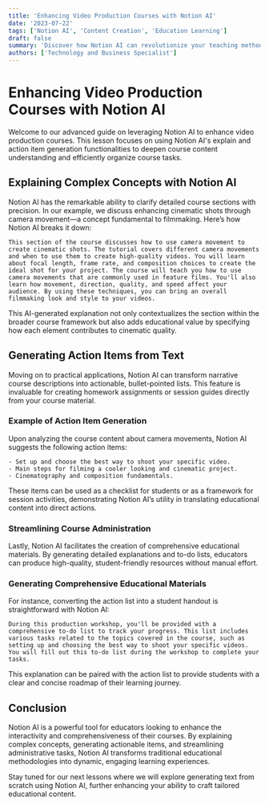 ```yaml
---
title: 'Enhancing Video Production Courses with Notion AI'
date: '2023-07-22'
tags: ['Notion AI', 'Content Creation', 'Education Learning']
draft: false
summary: 'Discover how Notion AI can revolutionize your teaching methods by adding depth to course content and streamlining administrative tasks.'
authors: ['Technology and Business Specialist']
---
```


# Enhancing Video Production Courses with Notion AI

Welcome to our advanced guide on leveraging Notion AI to enhance video production courses. This lesson focuses on using Notion AI's explain and action item generation functionalities to deepen course content understanding and efficiently organize course tasks.

## Explaining Complex Concepts with Notion AI

Notion AI has the remarkable ability to clarify detailed course sections with precision. In our example, we discuss enhancing cinematic shots through camera movement—a concept fundamental to filmmaking. Here’s how Notion AI breaks it down:

```plaintext
This section of the course discusses how to use camera movement to create cinematic shots. The tutorial covers different camera movements and when to use them to create high-quality videos. You will learn about focal length, frame rate, and composition choices to create the ideal shot for your project. The course will teach you how to use camera movements that are commonly used in feature films. You'll also learn how movement, direction, quality, and speed affect your audience. By using these techniques, you can bring an overall filmmaking look and style to your videos.
```

This AI-generated explanation not only contextualizes the section within the broader course framework but also adds educational value by specifying how each element contributes to cinematic quality.

## Generating Action Items from Text

Moving on to practical applications, Notion AI can transform narrative course descriptions into actionable, bullet-pointed lists. This feature is invaluable for creating homework assignments or session guides directly from your course material.

### Example of Action Item Generation

Upon analyzing the course content about camera movements, Notion AI suggests the following action items:

```plaintext
- Set up and choose the best way to shoot your specific video.
- Main steps for filming a cooler looking and cinematic project.
- Cinematography and composition fundamentals.
```

These items can be used as a checklist for students or as a framework for session activities, demonstrating Notion AI’s utility in translating educational content into direct actions.

### Streamlining Course Administration

Lastly, Notion AI facilitates the creation of comprehensive educational materials. By generating detailed explanations and to-do lists, educators can produce high-quality, student-friendly resources without manual effort.

### Generating Comprehensive Educational Materials

For instance, converting the action list into a student handout is straightforward with Notion AI:

```plaintext
During this production workshop, you'll be provided with a comprehensive to-do list to track your progress. This list includes various tasks related to the topics covered in the course, such as setting up and choosing the best way to shoot your specific videos. You will fill out this to-do list during the workshop to complete your tasks.
```

This explanation can be paired with the action list to provide students with a clear and concise roadmap of their learning journey.

## Conclusion

Notion AI is a powerful tool for educators looking to enhance the interactivity and comprehensiveness of their courses. By explaining complex concepts, generating actionable items, and streamlining administrative tasks, Notion AI transforms traditional educational methodologies into dynamic, engaging learning experiences.

Stay tuned for our next lessons where we will explore generating text from scratch using Notion AI, further enhancing your ability to craft tailored educational content.
